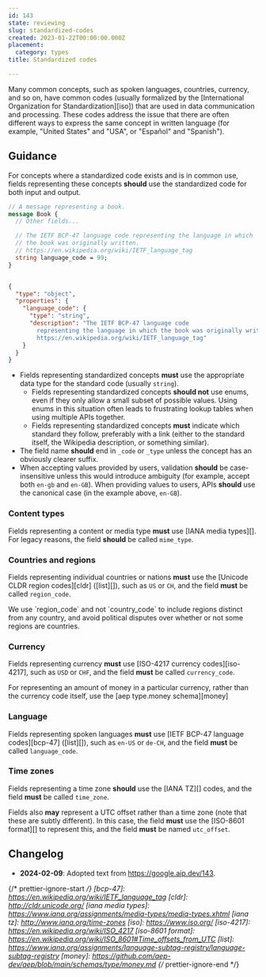 ```yaml
---
id: 143
state: reviewing
slug: standardized-codes
created: 2023-01-22T00:00:00.000Z
placement:
  category: types
title: Standardized codes

--- 
```



Many common concepts, such as spoken languages, countries, currency, and so on,
have common codes (usually formalized by the [International Organization for
Standardization][iso]) that are used in data communication and processing.
These codes address the issue that there are often different ways to express
the same concept in written language (for example, "United States" and "USA",
or "Español" and "Spanish").

## Guidance

For concepts where a standardized code exists and is in common use, fields
representing these concepts <b class="font-extrabold	text-yellow-700">should</b> use the standardized code for both input
and output.


<Tabs>
  <TabItem label="Protocol Buffers">
  
  
  ```proto
  // A message representing a book.
  message Book {
    // Other fields...
  
    // The IETF BCP-47 language code representing the language in which
    // the book was originally written.
    // https://en.wikipedia.org/wiki/IETF_language_tag
    string language_code = 99;
  }
  ```
  
  
  </TabItem>
  <TabItem label="OpenAPI 3.0">
  
  
  ```json
  
  {
    "type": "object",
    "properties": {
      "language_code": {
        "type": "string",
        "description": "The IETF BCP-47 language code
          representing the language in which the book was originally written. See
          https://en.wikipedia.org/wiki/IETF_language_tag"
      }
    }
  }
  
  ```
  
  
  </TabItem>
</Tabs>
    

- Fields representing standardized concepts <b class="font-extrabold	text-red-700">must</b> use the appropriate data
  type for the standard code (usually `string`).
  - Fields representing standardized concepts <b class="font-extrabold	text-yellow-700">should not</b> use enums, even if
    they only allow a small subset of possible values. Using enums in this
    situation often leads to frustrating lookup tables when using multiple APIs
    together.
  - Fields representing standardized concepts <b class="font-extrabold	text-red-700">must</b> indicate which standard
    they follow, preferably with a link (either to the standard itself, the
    Wikipedia description, or something similar).
- The field name <b class="font-extrabold	text-yellow-700">should</b> end in `_code` or `_type` unless the concept has an
  obviously clearer suffix.
- When accepting values provided by users, validation <b class="font-extrabold	text-yellow-700">should</b> be
  case-insensitive unless this would introduce ambiguity (for example, accept
  both `en-gb` and `en-GB`). When providing values to users, APIs <b class="font-extrabold	text-yellow-700">should</b>
  use the canonical case (in the example above, `en-GB`).

### Content types

Fields representing a content or media type <b class="font-extrabold	text-red-700">must</b> use [IANA media types][].
For legacy reasons, the field <b class="font-extrabold	text-yellow-700">should</b> be called `mime_type`.

### Countries and regions

Fields representing individual countries or nations <b class="font-extrabold	text-red-700">must</b> use the [Unicode
CLDR region codes][cldr] ([list][]), such as `US` or `CH`, and the field
<b class="font-extrabold	text-red-700">must</b> be called `region_code`.

<Aside type="caution" title="Important">
  We use `region_code` and not `country_code` to include regions
  distinct from any country, and avoid political disputes over whether or not
  some regions are countries.
</Aside>

### Currency

Fields representing currency <b class="font-extrabold	text-red-700">must</b> use [ISO-4217 currency codes][iso-4217],
such as `USD` or `CHF`, and the field <b class="font-extrabold	text-red-700">must</b> be called `currency_code`.

<Aside type="note" title="Note">
  For representing an amount of money in a particular currency, rather
  than the currency code itself, use the [aep type.money schema][money]
</Aside>

### Language

Fields representing spoken languages <b class="font-extrabold	text-red-700">must</b> use [IETF BCP-47 language
codes][bcp-47] ([list][]), such as `en-US` or `de-CH`, and the field <b class="font-extrabold	text-red-700">must</b>
be called `language_code`.

### Time zones

Fields representing a time zone <b class="font-extrabold	text-yellow-700">should</b> use the [IANA TZ][] codes, and the
field <b class="font-extrabold	text-red-700">must</b> be called `time_zone`.

Fields also <b class="font-extrabold text-green-700">may</b> represent a UTC offset rather than a time zone (note that
these are subtly different). In this case, the field <b class="font-extrabold	text-red-700">must</b> use the [ISO-8601
format][] to represent this, and the field <b class="font-extrabold	text-red-700">must</b> be named `utc_offset`.

## Changelog

- **2024-02-09**: Adopted text from https://google.aip.dev/143.

{/* prettier-ignore-start  */}
[bcp-47]: https://en.wikipedia.org/wiki/IETF_language_tag
[cldr]: http://cldr.unicode.org/
[iana media types]: https://www.iana.org/assignments/media-types/media-types.xhtml
[iana tz]: http://www.iana.org/time-zones
[iso]: https://www.iso.org/
[iso-4217]: https://en.wikipedia.org/wiki/ISO_4217
[iso-8601 format]: https://en.wikipedia.org/wiki/ISO_8601#Time_offsets_from_UTC
[list]: https://www.iana.org/assignments/language-subtag-registry/language-subtag-registry
[money]: https://github.com/aep-dev/aep/blob/main/schemas/type/money.md
{/* prettier-ignore-end  */}
